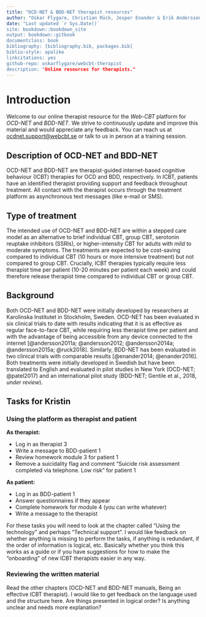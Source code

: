 ```yaml
---
title: "OCD-NET & BDD-NET therapist resources"
author: "Oskar Flygare, Christian Rück, Jesper Enander & Erik Andersson"
date: "Last updated `r Sys.Date()`
site: bookdown::bookdown_site
output: bookdown::gitbook
documentclass: book
bibliography: [bibliography.bib, packages.bib]
biblio-style: apalike
linkcitations: yes
github-repo: oskarflygare/webcbt-therapist
description: "Online resources for therapists."
---
```


# Introduction

Welcome to our online therapist resource for the *Web-CBT* platform for *OCD-NET* and *BDD-NET*. We strive to continuously update and improve this material and would appreciate any feedback. You can reach us at <ocdnet.support@webcbt.se> or talk to us in person at a training session.

## Description of OCD-NET and BDD-NET

OCD-NET and BDD-NET are therapist-guided internet-based cognitive behaviour (ICBT) therapies for OCD and BDD, respectively. In ICBT, patients have an identified therapist providing support and feedback throughout treatment. All contact with the therapist occurs through the treatment platform as asynchronous text messages (like e-mail or SMS).

## Type of treatment

The intended use of OCD-NET and BDD-NET are within a stepped care model as an alternative to brief individual CBT, group CBT, serotonin reuptake inhibitors (SSRIs), or higher-intensity CBT for adults with mild to moderate symptoms. The treatments are expected to be cost-saving compared to individual CBT (10 hours or more intensive treatment) but not compared to group CBT. Crucially, ICBT therapies typically require less therapist time per patient (10-20 minutes per patient each week) and could therefore release therapist time compared to individual CBT or group CBT.

## Background

Both OCD-NET and BDD-NET were initially developed by researchers at Karolinska Institutet in Stockholm, Sweden. OCD-NET has been evaluated in six clinical trials to date with results indicating that it is as effective as regular face-to-face CBT, while requiring less therapist time per patient and with the advantage of being accessible from any device connected to the internet [@andersson2011a; @andersson2012; @andersson2014a; @andersson2015a; @ruck2018]. Similarly, BDD-NET has been evaluated in two clinical trials with comparable results [@enander2014; @enander2016]. Both treatments were initially developed in Swedish but have been translated to English and evaluated in pilot studies in New York (OCD-NET; @patel2017) and an international pilot study (BDD-NET; Gentile et al., 2018, *under review*).

## Tasks for Kristin

### Using the platform as therapist and patient

**As therapist:**

* Log in as therapist 3
* Write a message to BDD-patient 1
* Review homework module 3 for patient 1
* Remove a suicidality flag and comment "Suicide risk assessment completed via telephone. Low risk" for patient 1

**As patient:**

* Log in as BDD-patient 1
* Answer questionnaires if they appear
* Complete homework for module 4 (you can write whatever)
* Write a message to the therapist

For these tasks you will need to look at the chapter called "Using the technology" and perhaps "Technical support". I would like feedback on whether anything is missing to perform the tasks, if anything is redundant, if the order of information is logical, etc. Basically whether you think this works as a guide or if you have suggestions for how to make the "onboarding" of new ICBT therapists easier in any way.

### Reviewing the written material

Read the other chapters (OCD-NET and BDD-NET manuals, Being an effective ICBT therapist). I would like to get feedback on the language used and the structure here. Are things presented in logical order? Is anything unclear and needs more explanation?
